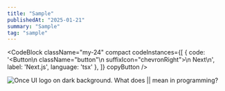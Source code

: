 ```yaml
---
title: "Sample"
publishedAt: "2025-01-21"
summary: "Sample"
tag: "sample"
---
```


<CodeBlock className="my-24"
    compact
    codeInstances={[
        {
            code: '<Button\n    className="button"\n    suffixIcon="chevronRight">\n    Next\n</Button>',
            label: 'Next.js',
            language: 'tsx'
        },
    ]}
    copyButton
/>

![Once UI logo on dark background.](/images/projects/project-01/cover-01.jpg)
What does || mean in programming?
